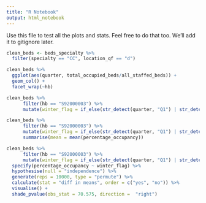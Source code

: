 ```yaml
---
title: "R Notebook"
output: html_notebook
---
```


Use this file to test all the plots and stats. Feel free to do that too. We'll add it to gitignore later.

```r
clean_beds <- beds_specialty %>%
  filter(specialty == "CC", location_qf == "d")
```   

```r
clean_beds %>% 
  ggplot(aes(quarter, total_occupied_beds/all_staffed_beds)) +
  geom_col() +
  facet_wrap(~hb)
```

```r
clean_beds %>% 
      filter(hb == "S92000003") %>%
      mutate(winter_flag = if_else(str_detect(quarter, "Q1") | str_detect(quarter, "Q4"), 1, 0))
```

```r
clean_beds %>% 
      filter(hb == "S92000003") %>%
      mutate(winter_flag = if_else(str_detect(quarter, "Q1") | str_detect(quarter, "Q4"), 1, 0)) %>% 
      summarise(mean = mean(percentage_occupancy))
```


```r
clean_beds %>% 
      filter(hb == "S92000003") %>%
      mutate(winter_flag = if_else(str_detect(quarter, "Q1") | str_detect(quarter, "Q4"), "yes", "no")) %>% 
  specify(percentage_occupancy ~ winter_flag) %>% 
  hypothesise(null = "independence") %>% 
  generate(reps = 10000, type = "permute") %>% 
  calculate(stat = "diff in means", order = c("yes", "no")) %>% 
  visualise() +
  shade_pvalue(obs_stat = 70.575, direction =  "right")
```

